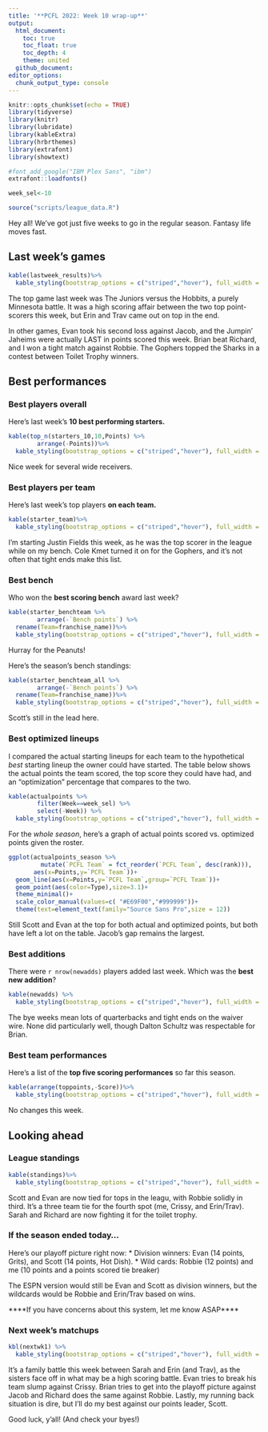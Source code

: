 ```yaml
---
title: '**PCFL 2022: Week 10 wrap-up**'
output:
  html_document:
    toc: true
    toc_float: true
    toc_depth: 4
    theme: united
  github_document:
editor_options: 
  chunk_output_type: console
---
```


```r
knitr::opts_chunk$set(echo = TRUE)
library(tidyverse)
library(knitr)
library(lubridate)
library(kableExtra)
library(hrbrthemes)
library(extrafont)
library(showtext)

#font_add_google("IBM Plex Sans", "ibm")
extrafont::loadfonts()

week_sel<-10

source("scripts/league_data.R")

```

Hey all! We've got just five weeks to go in the regular season. Fantasy life moves fast.

## Last week's games

```r
kable(lastweek_results)%>%
  kable_styling(bootstrap_options = c("striped","hover"), full_width = F, position = "left")
```

The top game last week was The Juniors versus the Hobbits, a purely Minnesota battle. It was a high scoring affair between the two top point-scorers this week, but Erin and Trav came out on top in the end.

In other games, Evan took his second loss against Jacob, and the Jumpin' Jaheims were actually LAST in points scored this week. Brian beat Richard, and I won a tight match against Robbie. The Gophers topped the Sharks in a contest between Toilet Trophy winners.

## Best performances

### Best players overall
Here's last week's **10 best performing starters.** 

```r
kable(top_n(starters_10,10,Points) %>%
        arrange(-Points))%>%
  kable_styling(bootstrap_options = c("striped","hover"), full_width = F, position = "left")
```

Nice week for several wide receivers.

### Best players per team
Here's last week's top players **on each team.**

```r
kable(starter_team)%>%
  kable_styling(bootstrap_options = c("striped","hover"), full_width = F, position = "left")
```

I'm starting Justin Fields this week, as he was the top scorer in the league while on my bench. Cole Kmet turned it on for the Gophers, and it's not often that tight ends make this list.

### Best bench
Who won the **best scoring bench** award last week?

```r
kable(starter_benchteam %>% 
        arrange(-`Bench points`) %>%
  rename(Team=franchise_name))%>%
  kable_styling(bootstrap_options = c("striped","hover"), full_width = F, position = "left")
```

Hurray for the Peanuts!

Here's the season's bench standings:

```r
kable(starter_benchteam_all %>% 
        arrange(-`Bench points`) %>%
  rename(Team=franchise_name))%>%
  kable_styling(bootstrap_options = c("striped","hover"), full_width = F, position = "left")

```

Scott's still in the lead here.

### Best optimized lineups
I compared the actual starting lineups for each team to the hypothetical _best_ starting lineup the owner could have started. The table below shows the actual points the team scored, the top score they could have had, and an "optimization" percentage that compares to the two.

```r
kable(actualpoints %>% 
        filter(Week==week_sel) %>% 
        select(-Week)) %>%
  kable_styling(bootstrap_options = c("striped","hover"), full_width = F, position = "left")
```

For the *whole season*, here's a graph of actual points scored vs. optimized points given the roster. 

```r
ggplot(actualpoints_season %>% 
         mutate(`PCFL Team` = fct_reorder(`PCFL Team`, desc(rank))),
       aes(x=Points,y=`PCFL Team`))+
  geom_line(aes(x=Points,y=`PCFL Team`,group=`PCFL Team`))+
  geom_point(aes(color=Type),size=3.1)+
  theme_minimal()+
  scale_color_manual(values=c( "#E69F00","#999999"))+
  theme(text=element_text(family="Source Sans Pro",size = 12))
```

Still Scott and Evan at the top for both actual and optimized points, but both have left a lot on the table. Jacob's gap remains the largest.

### Best additions
There were `r nrow(newadds)` players added last week. Which was the **best new addition**?

```r
kable(newadds) %>%
  kable_styling(bootstrap_options = c("striped","hover"), full_width = F, position = "left")
```

The bye weeks mean lots of quarterbacks and tight ends on the waiver wire. None did particularly well, though Dalton Schultz was respectable for Brian. 

### Best team performances

Here's a list of the **top five scoring performances** so far this season.

```r

kable(arrange(toppoints,-Score))%>%
  kable_styling(bootstrap_options = c("striped","hover"), full_width = F, position = "left")
```

No changes this week.

## Looking ahead

### League standings

```r
kable(standings)%>%
  kable_styling(bootstrap_options = c("striped","hover"), full_width = F, position = "left")

```

Scott and Evan are now tied for tops in the leagu, with Robbie solidly in third. It's a three team tie for the fourth spot (me, Crissy, and Erin/Trav). Sarah and Richard are now fighting it for the toilet trophy.

### If the season ended today...

Here's our playoff picture  right now: 
* Division winners: Evan (14 points, Grits), and Scott (14 points, Hot Dish). 
* Wild cards: Robbie (12 points) and me (10 points and a points scored tie breaker)

The ESPN version would still be Evan and Scott as division winners, but the wildcards would be Robbie and Erin/Trav based on wins.

****If you have concerns about this system, let me know ASAP****

### Next week's matchups

```r
kbl(nextwk1) %>%
  kable_styling(bootstrap_options = c("striped","hover"), full_width = F, position = "left")
```

It's a family battle this week between Sarah and Erin (and Trav), as the sisters face off in what may be a high scoring battle. Evan tries to break his team slump against Crissy. Brian tries to get into the playoff picture against Jacob and Richard does the same against Robbie. Lastly, my running back situation is dire, but I'll do my best against our points leader, Scott.

Good luck, y'all! (And check your byes!)
